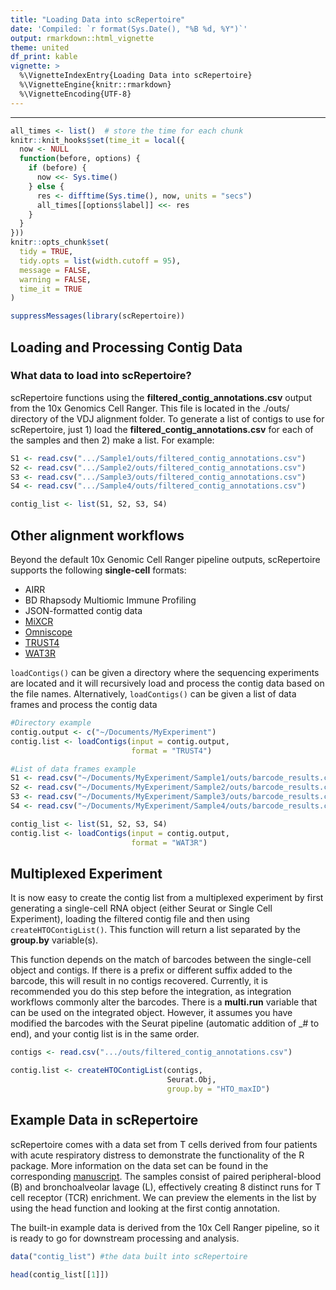 ```yaml
---
title: "Loading Data into scRepertoire"
date: 'Compiled: `r format(Sys.Date(), "%B %d, %Y")`'
output: rmarkdown::html_vignette
theme: united
df_print: kable
vignette: >
  %\VignetteIndexEntry{Loading Data into scRepertoire}
  %\VignetteEngine{knitr::rmarkdown}
  %\VignetteEncoding{UTF-8}
---
```

***

<style>
p.caption {
  font-size: 0.9em;
}
</style>
 
```r
all_times <- list()  # store the time for each chunk
knitr::knit_hooks$set(time_it = local({
  now <- NULL
  function(before, options) {
    if (before) {
      now <<- Sys.time()
    } else {
      res <- difftime(Sys.time(), now, units = "secs")
      all_times[[options$label]] <<- res
    }
  }
}))
knitr::opts_chunk$set(
  tidy = TRUE,
  tidy.opts = list(width.cutoff = 95),
  message = FALSE,
  warning = FALSE,
  time_it = TRUE
)

suppressMessages(library(scRepertoire))
```

## Loading and Processing Contig Data

### What data to load into scRepertoire?

scRepertoire functions using the **filtered_contig_annotations.csv** output from the 10x Genomics Cell Ranger. This file is located in the ./outs/ directory of the VDJ alignment folder. To generate a list of contigs to use for scRepertoire, just 1) load the **filtered_contig_annotations.csv** for each of the samples and then 2) make a list. For example:

```r
S1 <- read.csv(".../Sample1/outs/filtered_contig_annotations.csv")
S2 <- read.csv(".../Sample2/outs/filtered_contig_annotations.csv")
S3 <- read.csv(".../Sample3/outs/filtered_contig_annotations.csv")
S4 <- read.csv(".../Sample4/outs/filtered_contig_annotations.csv")

contig_list <- list(S1, S2, S3, S4)
```

## Other alignment workflows

Beyond the default 10x Genomic Cell Ranger pipeline outputs, scRepertoire supports the following **single-cell** formats: 

* AIRR  
* BD Rhapsody Multiomic Immune Profiling  
* JSON-formatted contig data  
* [MiXCR](https://pubmed.ncbi.nlm.nih.gov/25924071/)  
* [Omniscope](https://www.omniscope.ai/)  
* [TRUST4](https://pubmed.ncbi.nlm.nih.gov/33986545/)  
* [WAT3R](https://pubmed.ncbi.nlm.nih.gov/35674381/)  

```loadContigs()``` can be given a directory where the sequencing experiments are located and it will recursively load and process the contig data based on the file names. Alternatively, ```loadContigs()``` can be given a list of data frames and process the contig data


```r
#Directory example
contig.output <- c("~/Documents/MyExperiment")
contig.list <- loadContigs(input = contig.output, 
                           format = "TRUST4")

#List of data frames example
S1 <- read.csv("~/Documents/MyExperiment/Sample1/outs/barcode_results.csv")
S2 <- read.csv("~/Documents/MyExperiment/Sample2/outs/barcode_results.csv")
S3 <- read.csv("~/Documents/MyExperiment/Sample3/outs/barcode_results.csv")
S4 <- read.csv("~/Documents/MyExperiment/Sample4/outs/barcode_results.csv")

contig_list <- list(S1, S2, S3, S4)
contig.list <- loadContigs(input = contig.output, 
                           format = "WAT3R")
```

## Multiplexed Experiment

It is now easy to create the contig list from a multiplexed experiment by first generating a single-cell RNA object (either Seurat or Single Cell Experiment), loading the filtered contig file and then using `createHTOContigList()`. This function will return a list separated by the **group.by** variable(s). 

This function depends on the match of barcodes between the single-cell object and contigs. If there is a prefix or different suffix added to the barcode, this will result in no contigs recovered. Currently, it is recommended you do this step before the integration, as integration workflows commonly alter the barcodes. There is a **multi.run** variable that can be used on the integrated object. However, it assumes you have modified the barcodes with the Seurat pipeline (automatic addition of _# to end), and your contig list is in the same order.

```r
contigs <- read.csv(".../outs/filtered_contig_annotations.csv")

contig.list <- createHTOContigList(contigs, 
                                   Seurat.Obj, 
                                   group.by = "HTO_maxID")
```

## Example Data in scRepertoire

scRepertoire comes with a data set from T cells derived from four patients with acute respiratory distress to demonstrate the functionality of the R package. More information on the data set can be found in the corresponding [manuscript](https://pubmed.ncbi.nlm.nih.gov/33622974/). The samples consist of paired peripheral-blood (B) and bronchoalveolar lavage (L), effectively creating 8 distinct runs for T cell receptor (TCR) enrichment. We can preview the elements in the list by using the head function and looking at the first contig annotation. 

The built-in example data is derived from the 10x Cell Ranger pipeline, so it is ready to go for downstream processing and analysis. 

```r
data("contig_list") #the data built into scRepertoire

head(contig_list[[1]])
```
